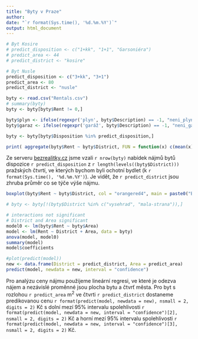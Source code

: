 ```yaml
---
title: "Byty v Praze"
author: 
date: "`r format(Sys.time(), '%d.%m.%Y')`"
output: html_document
---
```


```r

# Byt Kosire 
# predict_disposition <- c("1+kk", "1+1", "Garsoniéra")
# predict_area <- 44
# predict_district <- "kosire"

# Byt Nusle
predict_disposition <- c("3+kk", "3+1")
predict_area <- 80
predict_district <- "nusle"

```


```r
byty <- read.csv("Rentals.csv")
# summary(byty)
byty <- byty[byty$Rent != 0,]

byty$plyn <- ifelse(regexpr('plyn', byty$Description) == -1, "neni_plyn", "je_plyn")
byty$garaz <- ifelse(regexpr('garáž', byty$Description) == -1, "neni_garaz", "je_garaz")

byty <- byty[byty$Disposition %in% predict_disposition,]

print( aggregate(byty$Rent ~ byty$District, FUN = function(x) c(mean(x) ,sd(x), min(x), max(x), length(x))))

```


Ze serveru [bezrealitky.cz](bezrealitky.cz) jsme vzali `r nrow(byty)` nabídek nájmů bytů dispozice `r predict_disposition` z `r length(levels((byty$District)))` pražských čtvrtí, ve kterých bychom byli ochotní bydlet (k `r format(Sys.time(), '%d.%m.%Y')`). Je vidět, že `r predict_district` jsou zhruba průměr co se týče výše nájmu. 

```r

boxplot(byty$Rent ~ byty$District, col = "orangered4", main = paste0("Byty ", predict_disposition), las = 2, ylab = "Cena [Kč]")

```

```r
# byty <- byty[!(byty$District %in% c("vysehrad", "mala-strana")),]

# interactions not significant
# District and Area significant
model0 <- lm(byty$Rent ~ byty$Area)
model <- lm(Rent ~ District + Area, data = byty)
anova(model, model0)
summary(model)
model$coefficients

#plot(predict(model))
new <- data.frame(District = predict_district, Area = predict_area)
predict(model, newdata = new, interval = "confidence")

```

Pro analýzu ceny nájmu použijeme lineární regresi, ve které je odezva nájem a nezávislé proměnné jsou plocha bytu a čtvrť města. Pro byt s rozlohou `r predict_area` m^2^ ve čtvrti `r predict_district` dostaneme predikovanou cenu `r format(predict(model, newdata = new), nsmall = 2, digits = 2)` Kč s dolní mezí 95% intervalu spolehlivosti `r format(predict(model, newdata = new, interval = "confidence")[2], nsmall = 2, digits = 2)` Kč a horní mezí 95% intervalu spolehlivosti `r format(predict(model, newdata = new, interval = "confidence")[3], nsmall = 2, digits = 2)` Kč.


